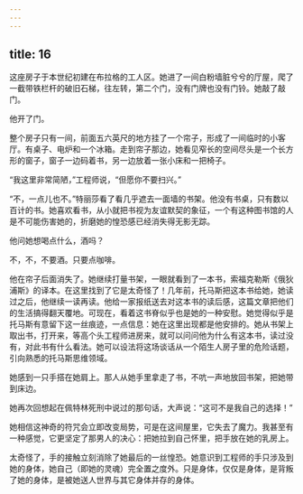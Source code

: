 ```yaml
---
---
---
```

title: 16
---



这座房子于本世纪初建在布拉格的工人区。她进了一间白粉墙脏兮兮的厅屋，爬了一截带铁栏杆的破旧石梯，往左转，第二个门，没有门牌也没有门铃。她敲了敲门。

他开了门。

整个房子只有一间，前面五六英尺的地方挂了一个帘子，形成了一间临时的小客厅。有桌子、电炉和一个冰箱。走到帘子那边，她看见窄长的空间尽头是一个长方形的窗子，窗子一边码着书，另一边放着一张小床和一把椅子。

“我这里非常简陋，”工程师说，“但愿你不要扫兴。”

“不，一点儿也不。”特丽莎看了看几乎遮去一面墙的书架。他没有书桌，只有数以百计的书。她喜欢看书，从小就把书视为友谊默契的象征，一个有这种图书馆的人是不可能伤害她的，折磨她的惶恐感已经消失得无影无踪。

他问她想喝点什么，酒吗？

不，不，不要酒。只要点咖啡。

他在帘子后面消失了。她继续打量书架，一眼就看到了一本书，索福克勒斯《俄狄浦斯》的译本。在这里找到了它是太奇怪了！几年前，托马斯把这本书给她，她读过之后，他继续一读再读。他给一家报纸送去对这本书的读后感，这篇文章把他们的生活搞得翻天覆地。可现在，看着这书脊似乎也是她的一种安慰。她觉得似乎是托马斯有意留下这一丝痕迹，一点信息：她在这里出现都是他安排的。她从书架上取出书，打开来，等高个头工程师进房来，就可以问问他为什么有这本书，读过没有，对此书有什么看法。她可以设法将这场谈话从一个陌生人房子里的危险话题，引向熟悉的托马斯思维领域。

她感到一只手搭在她肩上。那人从她手里拿走了书，不吭一声地放回书架，把她带到床边。

她再次回想起在佩特林死刑中说过的那句话，大声说：“这可不是我自己的选择！”

她相信这神奇的符咒会立即改变局势，可是在这间屋里，它失去了魔力。我甚至有一种感觉，它更坚定了那男人的决心：把她拉到自己怀里，把手放在她的乳房上。

太奇怪了，手的接触立刻消除了她最后的一丝惶恐。她意识到工程师的手只涉及到她的身体，她自己（即她的灵魂）完全置之度外。只是身体，仅仅是身体，是背叛了她的身体，是被她送人世界与其它身体并存的身体。